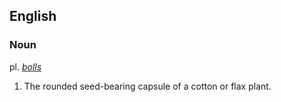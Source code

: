== English ==
=== Noun ===
pl. ''[[bolls]]''

# The rounded seed-bearing capsule of a cotton or flax plant.
